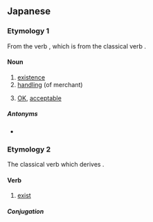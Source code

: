 ==Japanese==
{{ja-kanjitab|あ|alt=在り}}

===Etymology 1===
From the verb {{ja-r|有る|ある|to exist}}, which is from the classical verb {{ja-r|有り|あり}}.

====Noun====
{{ja-noun|あり}}

# [[existence]]
# [[handle|handling]] (of merchant)
# {{lb|ja|colloquial}} [[OK]], [[acceptable]]

=====Antonyms=====
* {{ja-r|無し|なし|gloss=[[nonexistence]], [[unavailable]], [[unacceptable]]}}

===Etymology 2===
The classical verb which derives {{ja-r|有る|ある}}.

====Verb====
{{ja-verb|あり}}

# [[exist]]

=====Conjugation=====
{{ja-go-ru|あ|lemma=有|terminal=り}}

{{DEFAULTSORT:あり}}